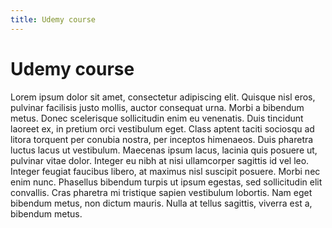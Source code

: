```yaml
---
title: Udemy course
---
```



# Udemy course

Lorem ipsum dolor sit amet, consectetur adipiscing elit. Quisque nisl eros, 
pulvinar facilisis justo mollis, auctor consequat urna. Morbi a bibendum metus. 
Donec scelerisque sollicitudin enim eu venenatis. Duis tincidunt laoreet ex, 
in pretium orci vestibulum eget. Class aptent taciti sociosqu ad litora torquent
per conubia nostra, per inceptos himenaeos. Duis pharetra luctus lacus ut 
vestibulum. Maecenas ipsum lacus, lacinia quis posuere ut, pulvinar vitae dolor.
Integer eu nibh at nisi ullamcorper sagittis id vel leo. Integer feugiat 
faucibus libero, at maximus nisl suscipit posuere. Morbi nec enim nunc. 
Phasellus bibendum turpis ut ipsum egestas, sed sollicitudin elit convallis. 
Cras pharetra mi tristique sapien vestibulum lobortis. Nam eget bibendum metus, 
non dictum mauris. Nulla at tellus sagittis, viverra est a, bibendum metus.

<StepComplete />
